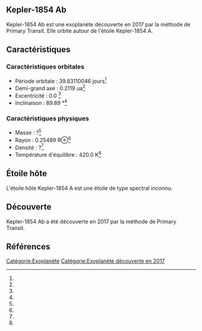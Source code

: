 == Kepler-1854 Ab ==

{{Infobox Exoplanète
| nom = Kepler-1854 Ab
| image = 
| légende = 
| étoile = Kepler-1854 A
| constellation = 
| ascension_droite = 
| déclinaison = 
| distance = ?
| type_spectral = ?
| masse = ?<ref></ref>
| rayon = 0.25489 R⊕<ref></ref>
| densité = ?<ref></ref>
| gravité = ?<ref></ref>
| température = 420.0 K<ref></ref>
| période = 39.83110046 j<ref></ref>
| demi_grand_axe = 0.2119 ua<ref></ref>
| excentricité = 0.0 <ref></ref>
| inclinaison = 89.89 °<ref></ref>
| méthode_découverte = Primary Transit
| date_découverte = 2017
| statut = Confirmée
}}

Kepler-1854 Ab est une exoplanète découverte en 2017 par la méthode de Primary Transit. Elle orbite autour de l'étoile Kepler-1854 A.

== Caractéristiques ==

=== Caractéristiques orbitales ===
* Période orbitale : 39.83110046 jours<ref></ref>
* Demi-grand axe : 0.2119 ua<ref></ref>
* Excentricité : 0.0 <ref></ref>
* Inclinaison : 89.89 °<ref></ref>

=== Caractéristiques physiques ===
* Masse : ?<ref></ref>
* Rayon : 0.25489 R⊕<ref></ref>
* Densité : ?<ref></ref>
* Température d'équilibre : 420.0 K<ref></ref>

== Étoile hôte ==

{{Infobox Étoile
| nom = Kepler-1854 A
| image = 
| légende = 
| constellation = 
| ascension_droite = 
| déclinaison = 
| distance = ?
| type_spectral = ?
| magnitude_absolue = 
| magnitude_apparente = 
| masse = ?<ref></ref>
| rayon = ?<ref></ref>
| température = ?<ref></ref>
| métallicité = ?<ref></ref>
| âge = ?<ref></ref>
}}

L'étoile hôte Kepler-1854 A est une étoile de type spectral inconnu.

== Découverte ==

Kepler-1854 Ab a été découverte en 2017 par la méthode de Primary Transit.

== Références ==
<references />

[[Catégorie:Exoplanète]]
[[Catégorie:Exoplanète découverte en 2017]]
